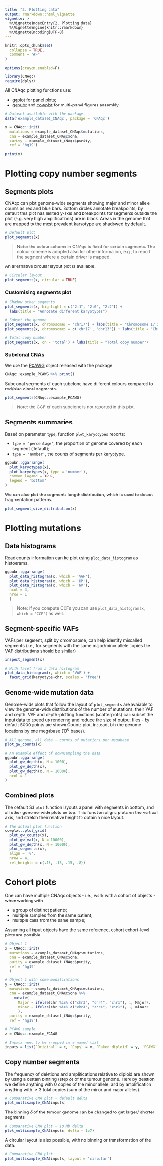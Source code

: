 ```yaml
---
title: "2. Plotting data"
output: rmarkdown::html_vignette
vignette: >
  %\VignetteIndexEntry{2. Plotting data}
  %\VignetteEngine{knitr::rmarkdown}
  %\VignetteEncoding{UTF-8}
---
```


```r
knitr::opts_chunk$set(
  collapse = TRUE,
  comment = "#>"
)

options(crayon.enabled=F)
```


```r
library(CNAqc)
require(dplyr)
```

All CNAqc plotting functions use:

* [ggplot](https://ggplot2.tidyverse.org/) for panel plots;
* [ggpubr](https://rpkgs.datanovia.com/ggpubr/) and [cowplot](https://cran.r-project.org/web/packages/cowplot) for multi-panel figures assembly.

```r
# Dataset available with the package 
data('example_dataset_CNAqc', package = 'CNAqc')

x = CNAqc::init(
  mutations = example_dataset_CNAqc$mutations, 
  cna = example_dataset_CNAqc$cna,
  purity = example_dataset_CNAqc$purity,
  ref = 'hg19')

print(x)
```

# Plotting copy number segments

## Segments plots

CNAqc can plot genome-wide segments showing major and minor allele counts as red and blue bars. Bottom circles annotate breakpoints; by default this plot has limited y-axis and breakpoints for segments outside the plot (e.g. very high amplifications) are in black. Areas in the genome that are mapped to the most prevalent karyotype are shadowed by default.

```r
# Default plot
plot_segments(x)
```

> Note: the colour scheme in CNAqc is fixed for certain segments. The colour scheme is adopted also for other information, e.g., to report the segment where a certain driver is mapped. 


An alternative circular layout plot is available.
```r
# Circular layout
plot_segments(x, circular = TRUE)
```

### Customising segments plot

```r
# Shadow other segments
plot_segments(x, highlight = c("2:1", "2:0", "2:2")) + 
  labs(title = "Annotate different karyotypes")

# Subset the genome
plot_segments(x, chromosomes = 'chr17') + labs(title = "Chromosome 17 zoom")
plot_segments(x, chromosomes = c('chr17', 'chr13')) + labs(title = "Chromosome 17 and 13 zoom")

# Total copy number
plot_segments(x, cn = 'total') + labs(title = "Total copy number")
```

### Subclonal CNAs

We use the [PCAWG](https://dcc.icgc.org/pcawg) object released with the package

```r
CNAqc::example_PCAWG %>% print()
```

Subclonal segments of each subclone have different colours compared to red/blue clonal segments.

```r
plot_segments(CNAqc::example_PCAWG)
```

> Note: the CCF of each subclone is not reported in this plot.

## Segments summaries

Based on parameter `type`, function  `plot_karyotypes` reports:

* `type = 'percentage'`, the proportion of genome covered by each segment (default);
* `type = 'number'`, the counts of segments per karyotype.

```r
ggpubr::ggarrange(
  plot_karyotypes(x),
  plot_karyotypes(x, type = 'number'),
  common.legend = TRUE,
  legend = 'bottom'
)
```

We can also plot the segments length distribution, which is used to detect fragmentation patterns.
```r
plot_segment_size_distribution(x)
```

# Plotting mutations

## Data histograms

Read counts information can be plot using  `plot_data_histogram` as histograms.

```r
ggpubr::ggarrange(
  plot_data_histogram(x, which = 'VAF'),
  plot_data_histogram(x, which = 'DP'),
  plot_data_histogram(x, which = 'NV'),
  ncol = 3,
  nrow = 1
  )
```

> Note: if you compute CCFs you can use `plot_data_histogram(x, which = 'CCF')` as well.

## Segment-specific VAFs 

VAFs  per segment, split by chromosome, can help identify miscalled segments (i.e., for segments with the same major/minor allele copies the VAF distributions should be similar)

```r
inspect_segment(x)
```

```r
# With facet from a data histogram
plot_data_histogram(x, which = 'VAF') + 
  facet_grid(karyotype~chr, scales = 'free')
```

## Genome-wide mutation data

Genome-wide plots that follow the layout of `plot_segments` are avaiable to view the genome-wide distributions of the number of mutations, their VAF and depth. VAF and depth-plotting functions (scatterplots) can subset the input data to speed up rendering and reduce the size of output files - by default $5000$ points are shown  Counts plot, instead, bin the genome locations by one megabase ($10^6$ bases).

```r
# All genome, all data - counts of mutations per megabase
plot_gw_counts(x)
```

```r
# An example effect of downsampling the data
ggpubr::ggarrange(
  plot_gw_depth(x, N = 1000),
  plot_gw_depth(x),
  plot_gw_depth(x, N = 10000),
  ncol = 1
)
```


## Combined plots

The default S3 `plot` function layouts a panel with segments in bottom, and all other genome-wide plots on top. This function aligns plots on the vertical axis, and stretch their relative  height to obtain a nice layout. 

```r
# The actual plot function
cowplot::plot_grid(
  plot_gw_counts(x),
  plot_gw_vaf(x, N = 10000),
  plot_gw_depth(x, N = 10000),
  plot_segments(x),
  align = 'v',
  nrow = 4,
  rel_heights = c(.15, .15, .15, .8))
```



# Cohort plots

One can have multiple CNAqc objects - i.e., work with a cohort of objects - when working with

- a group of distinct patients;
- multiple samples from the same patient;
- multiple calls from the same sample;

Assuming all input objects have the same reference, cohort cohort-level plots are possible.

```r
# Object 1
x = CNAqc::init(
  mutations = example_dataset_CNAqc$mutations, 
  cna = example_dataset_CNAqc$cna,
  purity = example_dataset_CNAqc$purity,
  ref = 'hg19'
  )

# Object 1 with some modifications
y = CNAqc::init(
  mutations = example_dataset_CNAqc$mutations, 
  cna = example_dataset_CNAqc$cna %>%
    mutate(
      Major = ifelse(chr %in% c("chr3", "chr4", "chr1"), 1, Major),
      minor = ifelse(chr %in% c("chr3", "chr4", "chr1"), 1, minor)
      ),
  purity = example_dataset_CNAqc$purity,
  ref = 'hg19')

# PCAWG sample
z = CNAqc::example_PCAWG

# Inputs need to be wrapped in a named list
inputs = list(`Original` = x, `Copy` = x, `Faked_diploid` = y, `PCAWG` = z)
```

## Copy number segments


The frequency of deletions and amplifications relative to diploid are shown by using a certain binning (step $\delta$) of the tumour genome. Here by deletion we define anything with 0 copies of the minor allele, and by amplification anything with $\geq 3$ total copies (sum of the minor and major alleles).

```r
# Comparative CNA plot - default delta
plot_multisample_CNA(inputs)
```

The binning $\delta$ of the tumour genome can be changed to get larger/ shorter segments
```r
# Comparative CNA plot - 10 Mb delta
plot_multisample_CNA(inputs, delta = 1e7)
```

A circular layout is also possible, with no binning or transformation of the data.

```r
# Comparative CNA plot
plot_multisample_CNA(inputs, layout = 'circular')
```

